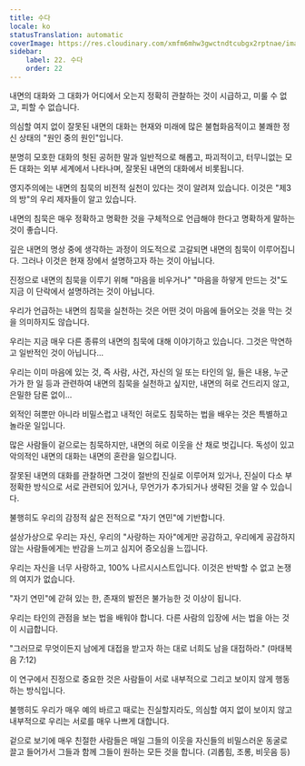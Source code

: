 ```yaml
---
title: 수다
locale: ko
statusTranslation: automatic
coverImage: https://res.cloudinary.com/xmfm6mhw3gwctndtcubgx2rptnae/image/upload/v1740468922/small_cover_tratado_de_psicologia_revolucionaria_a4c0dca4e0.webp
sidebar:
    label: 22. 수다
    order: 22
---
```

내면의 대화와 그 대화가 어디에서 오는지 정확히 관찰하는 것이 시급하고, 미룰 수 없고, 피할 수 없습니다.

의심할 여지 없이 잘못된 내면의 대화는 현재와 미래에 많은 불협화음적이고 불쾌한 정신 상태의 "원인 중의 원인"입니다.

분명히 모호한 대화의 헛된 공허한 말과 일반적으로 해롭고, 파괴적이고, 터무니없는 모든 대화는 외부 세계에서 나타나며, 잘못된 내면의 대화에서 비롯됩니다.

영지주의에는 내면의 침묵의 비전적 실천이 있다는 것이 알려져 있습니다. 이것은 "제3의 방"의 우리 제자들이 알고 있습니다.

내면의 침묵은 매우 정확하고 명확한 것을 구체적으로 언급해야 한다고 명확하게 말하는 것이 좋습니다.

깊은 내면의 명상 중에 생각하는 과정이 의도적으로 고갈되면 내면의 침묵이 이루어집니다. 그러나 이것은 현재 장에서 설명하고자 하는 것이 아닙니다.

진정으로 내면의 침묵을 이루기 위해 "마음을 비우거나" "마음을 하얗게 만드는 것"도 지금 이 단락에서 설명하려는 것이 아닙니다.

우리가 언급하는 내면의 침묵을 실천하는 것은 어떤 것이 마음에 들어오는 것을 막는 것을 의미하지도 않습니다.

우리는 지금 매우 다른 종류의 내면의 침묵에 대해 이야기하고 있습니다. 그것은 막연하고 일반적인 것이 아닙니다...

우리는 이미 마음에 있는 것, 즉 사람, 사건, 자신의 일 또는 타인의 일, 들은 내용, 누군가가 한 일 등과 관련하여 내면의 침묵을 실천하고 싶지만, 내면의 혀로 건드리지 않고, 은밀한 담론 없이...

외적인 혀뿐만 아니라 비밀스럽고 내적인 혀로도 침묵하는 법을 배우는 것은 특별하고 놀라운 일입니다.

많은 사람들이 겉으로는 침묵하지만, 내면의 혀로 이웃을 산 채로 벗깁니다. 독성이 있고 악의적인 내면의 대화는 내면의 혼란을 일으킵니다.

잘못된 내면의 대화를 관찰하면 그것이 절반의 진실로 이루어져 있거나, 진실이 다소 부정확한 방식으로 서로 관련되어 있거나, 무언가가 추가되거나 생략된 것을 알 수 있습니다.

불행히도 우리의 감정적 삶은 전적으로 "자기 연민"에 기반합니다.

설상가상으로 우리는 자신, 우리의 "사랑하는 자아"에게만 공감하고, 우리에게 공감하지 않는 사람들에게는 반감을 느끼고 심지어 증오심을 느낍니다.

우리는 자신을 너무 사랑하고, 100% 나르시시스트입니다. 이것은 반박할 수 없고 논쟁의 여지가 없습니다.

"자기 연민"에 갇혀 있는 한, 존재의 발전은 불가능한 것 이상이 됩니다.

우리는 타인의 관점을 보는 법을 배워야 합니다. 다른 사람의 입장에 서는 법을 아는 것이 시급합니다.

"그러므로 무엇이든지 남에게 대접을 받고자 하는 대로 너희도 남을 대접하라." (마태복음 7:12)

이 연구에서 진정으로 중요한 것은 사람들이 서로 내부적으로 그리고 보이지 않게 행동하는 방식입니다.

불행히도 우리가 매우 예의 바르고 때로는 진실할지라도, 의심할 여지 없이 보이지 않고 내부적으로 우리는 서로를 매우 나쁘게 대합니다.

겉으로 보기에 매우 친절한 사람들은 매일 그들의 이웃을 자신들의 비밀스러운 동굴로 끌고 들어가서 그들과 함께 그들이 원하는 모든 것을 합니다. (괴롭힘, 조롱, 비웃음 등)

